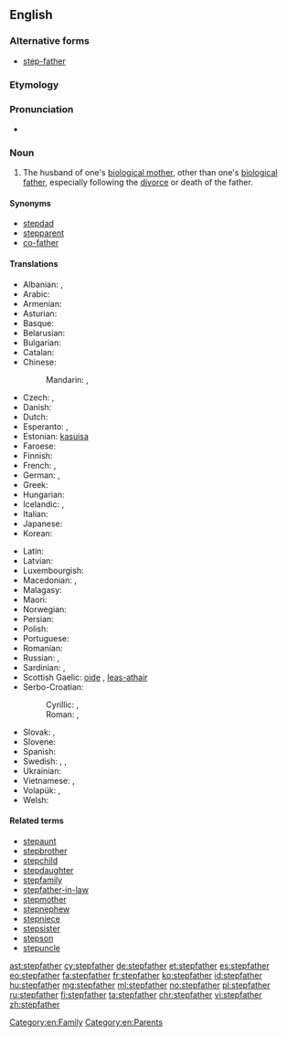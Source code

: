 ==English==

===Alternative forms===
* [[step-father]]

===Etymology===
{{prefix|step|father}}

===Pronunciation===
* {{hyphenation|step|fa|ther}}

===Noun===
{{en-noun}}

# The husband of one's [[biological mother]], other than one's [[biological father]], especially following the [[divorce]] or death of the father.

====Synonyms====
* [[stepdad]]
* [[stepparent]]
* [[co-father]]

====Translations====
{{trans-top|husband of one's biological mother, other than one's biological father}}
* Albanian: {{t-|sq|vitërk}}, {{t-|sq|njerk}}
* Arabic: {{t-|ar|زوج الأم|m|tr=zawj al-ʾumm|sc=Arab}}
* Armenian: {{t-|hy|խորթ հայր|tr=xort' hayr}}
* Asturian: {{t+|ast|padrastru|m}}
* Basque: {{t+|eu|aitaorde}}
* Belarusian: {{t-|be|айчым|m|tr=ajčým|sc=Cyrl}}
* Bulgarian: {{t-|bg|втори баща|m|tr=vtóri baštá|sc=Cyrl}}
* Catalan: {{t-|ca|padrastre|m}}
* Chinese:
*: Mandarin: {{t|cmn|繼父|sc=Hani}}, {{t|cmn|继父|tr=jìfù|sc=Hani}}
* Czech: {{t-|cs|nevlastní otec|m}}, {{t+|cs|otčím|m}}
* Danish: {{t-|da|stedfar|c}}
* Dutch: {{t+|nl|stiefvader|m}}
* Esperanto: {{t-|eo|vicpatro}}, {{qualifier|sometimes}} {{t-|eo|duonpatro}}
* Estonian: [[kasuisa]]
* Faroese: {{t-|fo|stjúkfaðir|m}}
* Finnish: {{t+|fi|isäpuoli}}
* French: {{t+|fr|beau-père|m}}, {{t+|fr|parâtre}}
* German: {{t+|de|Stiefvater|m}}, {{qualifier|gender-neutral}} {{t-|de|Stiefelternteil|m|n}}
* Greek: {{t+|el|πατριός|m|tr=patriós}}
* Hungarian: {{t+|hu|mostohaapa}}
* Icelandic: {{t-|is|stjúpfaðir|m}}, {{t-|is|stjúpi|m}}
* Italian: {{t-|it|patrigno|m}}
* Japanese: {{t-|ja|継父|tr=けいふ, keifu, ままちち, mama-chichi}}
* Korean: {{t-|ko|계부|tr=gyebu|sc=Kore}}
{{trans-mid}}
* Latin: {{t-|la|vitricus|m}}
* Latvian: {{t-|lv|patēvs|m}}
* Luxembourgish: {{t-|lb|Stéifpapp}}
* Macedonian: {{t-|mk|очув|m|tr=óčuv}}, {{t-|mk|потатко|m|tr=pótatko}}
* Malagasy: {{t+|mg|raikèly}}
* Maori: {{t-|mi|papa whakaangi}}
* Norwegian: {{t-|no|stefar|m}}
* Persian: {{t+|fa|ناپدری|tr=nâpedari|sc=fa-Arab}}
* Polish: {{t+|pl|ojczym|m}}
* Portuguese: {{t+|pt|padrasto|m}}
* Romanian: {{t-|ro|tată vitreg|m}}
* Russian: {{t+|ru|отчим|m|tr=ótčim|sc=Cyrl}}, {{t-|ru|приёмный отец|m|tr=prijómnyj otéc|sc=Cyrl}}
* Sardinian: {{t-|sc|bídrigu}}, {{t-|sc|bítricu}}
* Scottish Gaelic: [[oide]] {{m}}, [[leas-athair]] {{m}}
* Serbo-Croatian:
*: Cyrillic: {{t-|sh|о̏чӯх|m|sc=Cyrl}}, {{t-|sh|поочим|m}}
*: Roman: {{t-|sh|ȍčūh|m}}, {{t-|sh|poočim|m}}
* Slovak: {{t-|sk|nevlastný otec|m}}, {{t-|sk|otčim|m}}
* Slovene: {{t+|sl|očim|m}}
* Spanish: {{t+|es|padrastro|m}}
* Swedish: {{t-|sv|styvfar|c}}, {{t-|sv|styvfader|c}}, {{qualifier|modern slang}} {{t+|sv|plastpappa|c}}
* Ukrainian: {{t-|uk|вітчим|m|tr=vítčim|sc=Cyrl}}
* Vietnamese: {{t-|vi|bố dượng}}, {{t-|vi|cha kế}}
* Volapük: {{qualifier|♂♀}} {{t-|vo|lupal}}, {{qualifier|♂}} {{t-|vo|hilupal}}
* Welsh: {{t+|cy|llysdad|m}}
{{trans-bottom}}

====Related terms====
* [[stepaunt]]
* [[stepbrother]]
* [[stepchild]]
* [[stepdaughter]]
* [[stepfamily]]
* [[stepfather-in-law]]
* [[stepmother]]
* [[stepnephew]]
* [[stepniece]]
* [[stepsister]]
* [[stepson]]
* [[stepuncle]]

[[Category:en:Family]]
[[Category:en:Parents]]

[[ast:stepfather]]
[[cy:stepfather]]
[[de:stepfather]]
[[et:stepfather]]
[[es:stepfather]]
[[eo:stepfather]]
[[fa:stepfather]]
[[fr:stepfather]]
[[ko:stepfather]]
[[id:stepfather]]
[[hu:stepfather]]
[[mg:stepfather]]
[[ml:stepfather]]
[[no:stepfather]]
[[pl:stepfather]]
[[ru:stepfather]]
[[fi:stepfather]]
[[ta:stepfather]]
[[chr:stepfather]]
[[vi:stepfather]]
[[zh:stepfather]]